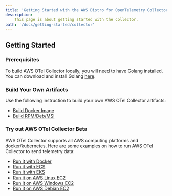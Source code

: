 ```yaml
---
title: 'Getting Started with the AWS Distro for OpenTelemetry Collector'
description:
    This page is about getting started with the collector.
path: '/docs/getting-started/collector'
---
```


## Getting Started
### Prerequisites
To build AWS OTel Collector locally, you will need to have Golang installed. You can download and install Golang [here](https://golang.org/doc/install).

### Build Your Own Artifacts
Use the following instruction to build your own AWS OTel Collector artifacts:
* [Build Docker Image](https://github.com/aws-observability/aws-otel-collector/blob/main/docs/developers/build-docker.md)
* [Build RPM/Deb/MSI](https://github.com/aws-observability/aws-otel-collector/blob/main/docs/developers/build-aoc.md)

### Try out AWS OTel Collector Beta
AWS OTel Collector supports all AWS computing platforms and docker/kubernetes. Here are some examples on how to run AWS OTel Collector to send telemetry data:
* [Run it with Docker](https://github.com/aws-observability/aws-otel-collector/blob/main/docs/developers/build-docker.md)
* [Run it with ECS](https://github.com/aws-observability/aws-otel-collector/blob/main/docs/developers/ecs-demo.md)
* [Run it with EKS](https://github.com/aws-observability/aws-otel-collector/blob/main/docs/developers/eks-demo.md)
* [Run it on AWS Linux EC2](https://github.com/aws-observability/aws-otel-collector/blob/main/docs/developers/linux-rpm-demo.md)
* [Run it on AWS Windows EC2](https://github.com/aws-observability/aws-otel-collector/blob/main/docs/developers/windows-other-demo.md)
* [Run it on AWS Debian EC2](https://github.com/aws-observability/aws-otel-collector/blob/main/docs/developers/debian-deb-demo.md)